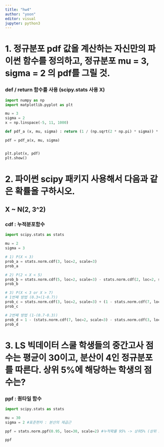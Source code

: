 ```yaml
---
title: "hw4"
author: "yoon"
editor: visual
jupyter: python3
---
```


# 1. 정규분포 pdf 값을 계산하는 자신만의 파이썬 함수를 정의하고, 정규분포 mu = 3, sigma = 2 의 pdf를 그릴 것.

### def / return 함수를 사용 (scipy.stats 사용 X)

```python

import numpy as np
import matplotlib.pyplot as plt

mu = 3
sigma = 2
x = np.linspace(-5, 11, 1000)

def pdf_a (x, mu, sigma) : return (1 / (np.sqrt(2 * np.pi) * sigma)) * np.exp(-0.5 * ((x - mu) / sigma) ** 2)

pdf = pdf_a(x, mu, sigma)


plt.plot(x, pdf)
plt.show()


```

# 2. 파이썬 scipy 패키지 사용해서 다음과 같은 확률을 구하시오.

## X \~ N(2, 3\^2)

### cdf : 누적분포함수

```python

import scipy.stats as stats

mu = 2
sigma = 3

# 1) P(X < 3)
prob_a = stats.norm.cdf(3, loc=2, scale=3)
prob_a

# 2) P(2 < X < 5)
prob_b = stats.norm.cdf(5, loc=2, scale=3) - stats.norm.cdf(2, loc=2, scale=3)
prob_b

# 3) P(X < 3 or X > 7)
# 1번째 방법 (0.3+(1-0.7))
prob_c = stats.norm.cdf(3, loc=2, scale=3) + (1 - stats.norm.cdf(7, loc=2, scale=3))
prob_c

# 2번째 방법 (1-(0.7-0.3))
prob_d = 1 - (stats.norm.cdf(7, loc=2, scale=3) - stats.norm.cdf(3, loc=2, scale=3))
prob_d

```

# 3. LS 빅데이터 스쿨 학생들의 중간고사 점수는 평균이 30이고, 분산이 4인 정규분포를 따른다. 상위 5%에 해당하는 학생의 점수는?

### ppf : 퀀타일 함수

```python

import scipy.stats as stats

mu = 30
sigma = 2 #표준편차 : 분산의 제곱근

ppf = stats.norm.ppf(0.95, loc=30, scale=2) #누적확률 95% -> 상위5% (상위 5% = 하위95%)

ppf


```
